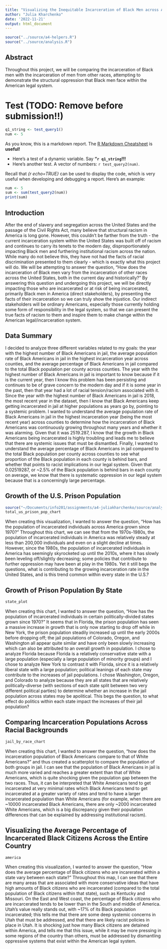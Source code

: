 ```yaml
---
title: "Visualizing the Inequitable Incarceration of Black Men across America"
author: "Julia Kharchenko"
date: '2022-11-21'
output: html_document
---
```


```r
source("../source/a4-helpers.R")
source("../source/analysis.R")
```

## Abstract 
Throughout this project, we will be comparing the incarceration of Black men with the incarceration of men from other races, attempting to demonstrate the structural oppression that Black men face within the American legal system.

# Test (TODO: Remove before submission!!)
```r
q1_string <- test_query1()
num <- 5
```
As you know, this is a markdown report. The [R Markdown Cheatsheet](https://www.rstudio.com/wp-content/uploads/2015/02/rmarkdown-cheatsheet.pdf) is **useful!**

* Here's a test of a dynamic variable. Say **"`r q1_string`!!!** 
* Here's another test. A vector
of numbers: `r test_query2(num)`.

Recall that _{r echo=TRUE}_ can be used to display the code, 
which is very useful when developing and debugging a report. Here's an example: 

```r
num <- 5
sum <- sum(test_query2(num))
print(sum)
```

## Introduction 
  After the end of slavery and segregation across the United States and the passage of the Civil Rights Act, many believe that structural racism in America is long gone. However, this couldn't be farther from the truth - the current incarceration system within the United States was built off of racism and continues to carry its tenets to the modern day, disproportionately impacting Black men and furthering institutional racism across the nation. While many do not believe this, they have not had the facts of racial discrimination presented to them clearly - which is exactly what this project will do. We will be attempting to answer the question, "How does the incarceration of Black men vary from the incarceration of other races across the United States, both in the current day and historically?" 
  By answering this question and undergoing this project, we will be directly impacting those who are incarcerated or at risk of being incarcerated, primarily Black men in America (direct stakeholders), by presenting the facts of their incarceration so we can truly show the injustice. Our indirect stakeholders will be ordinary Americans, especially those currently holding some form of responsibility in the legal system, so that we can present the true facts of racism to them and inspire them to make change within the American legal/incarceration system.

## Data Summary 
  I decided to analyze three different variables related to my goals: the year with the highest number of Black Americans in jail, the average population rate of Black Americans in jail in the highest incarceration year across counties, and the average percentage of Black Americans in jail compared to the total Black population per county across counties. 
  The year with the highest number of Black Americans in jail is important to know because if it is the current year, then I know this problem has been persisting and continues to be of grave concern to the modern day and if it is some year in the past, then that year had a lot of racial tension/racism associated with it. Since the year with the highest number of Black Americans in jail is 2018, the most recent year in the dataset, then I know that Black Americans keep getting incarcerated in jail at higher populations as years go by, pointing to a systemic problem. 
  I wanted to understand the average population rate of Black Americans in jail in the highest incarceration year (being the most recent year) across counties to determine how the incarceration of Black Americans was continuously growing throughout many years and whether it was alarming. Given that it was 2519.287, I know that the growth in Black Americans being incarcerated is highly troubling and leads me to believe that there are systemic issues that must be dismantled.
  Finally, I wanted to understand the average percentage of Black Americans in jail compared to the total Black population per county across counties to see what proportion of the Black population in each county is behind bars, and whether that points to racist implications in our legal system. Given that 0.02519287, or ~2.5% of the Black population is behind bars in each county on average, we know that there is systematic oppression in our legal system because that is a concerningly large percentage.

## Growth of the U.S. Prison Population
```r
source("~/Documents/info201/assignments/a4-juliakharchenko/source/analysis.R")
total_us_prison_pop_chart
```
  When creating this visualization, I wanted to answer the question, "How has the population of incarcerated individuals across America grown since 1970?" Throughout this chart, we can see that from the 1970s-1980s, the population of incarcerated individuals in America was relatively steady at less than 200,000 individuals and even on a slight decline at times. However, since the 1980s, the population of incarcerated individuals in America has seemingly skyrocketed up until the 2010s, where it has slowly been leveling off/slightly decreasing; some policies that contribute to further oppression may have been at play in the 1980s. Yet it still begs the questions, what is contributing to the growing incarceration rate in the United States, and is this trend common within every state in the U.S.?


## Growth of Prison Population By State
```r
state_plot
```
  When creating this chart, I wanted to answer the question, "How has the population of incarcerated individuals in certain politically-divided states grown since 1970?" It seems that in Florida, the prison population has seen a massive increase in growth that is only now starting to drop off while in New York, the prison population steadily increased up until the early 2000s before dropping off; the jail populations of Colorado, Oregon, and Washington all appear quite similar and have only been slowly increasing which can also be attributed to an overall growth in population. I chose to analyze Florida because Florida is a relatively conservative state with a large population (especially a large population of minority groups) and I chose to analyze New York to contrast it with Florida, since it is a relatively liberal state with a large population; political leanings of each state may contribute to the increases of jail populations. I chose Washington, Oregon, and Colorado to analyze because they are all states that are relatively politically-diverse (with sections of each state split between two very different political parties) to determine whether an increase in the jail population across states may be apolitical. This begs the question, to what effect do politics within each state impact the increases of their jail population?

## Comparing Incarceration Populations Across Racial Backgrounds
```r
jail_by_race_chart
```
  When creating this chart, I wanted to answer the question, "how does the incarceration population of Black Americans compare to that of White Americans?" and thus created a scatterplot to compare the population of both groups in jail. I can see that the population of Black Americans in jail is much more varied and reaches a greater extent than that of White Americans, which is quite shocking given the population gap between the two races. Thus, it can be interpreted that White Americans tend to get incarcerated at very minimal rates which Black Americans tend to get incarcerated at a greater variety of rates and tend to have a larger incarcerated population than White Americans (for example, when there are ~10000 incarcerated Black Americans, there are only ~2000 incarcerated White Americans, which is a big discrepancy given their population differences that can be explained by addressing institutional racism).
  
## Visualizing the Average Percentage of Incarcerated Black Citizens Across the Entire Country
```r
america
```
  When creating this visualization, I wanted to answer the question, "How does the average percentage of Black citizens who are incarerated within a state vary between each state?" Throughout this map, I can see that there are many areas that are associated with more conservative ideas that have high amounts of Black citizens who are incarcerated (compared to the total population of Black citizens within that state), such as Kentucky and Missouri. On the East and West coast, the percentage of Black citizens who are incarcerated tends to be lower than in the South and middle of America. Utah's value really stands out, with ~17% of its Black population incarcerated; this tells me that there are some deep systemic concerns in Utah that must be addressed, and that there are likely racist policies in place in Utah. It is shocking just how many Black citizens are detained within America, and tells me that this issue, while it may be more pressing in some regions of the country than others, must be addressed by dismantling oppressive systems that exist within the American legal system.
